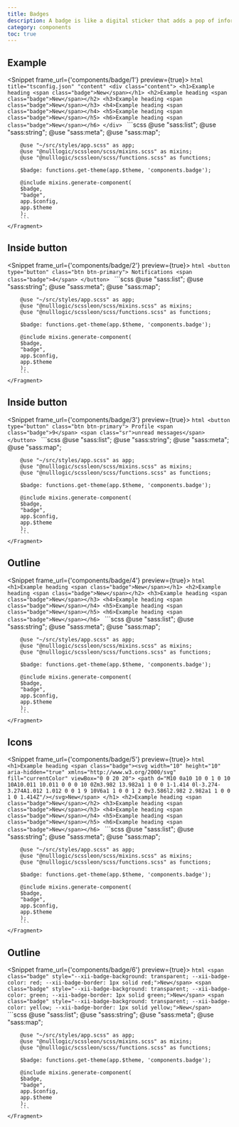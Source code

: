 ```yaml
---
title: Badges
description: A badge is like a digital sticker that adds a pop of information to your website. It's a tiny, yet mighty element that can display a variety of things, from a simple number to a status indicator. With a badge, you can easily highlight important details and make your website more engaging and informative.
category: components
toc: true
---
```


## Example
<Snippet frame_url={'components/badge/1'} preview={true}>
    <Fragment slot="html">
        ```html title="tsconfig.json" "content"
        <div class="content">
            <h1>Example heading <span class="badge">New</span></h1>
            <h2>Example heading <span class="badge">New</span></h2>
            <h3>Example heading <span class="badge">New</span></h3>
            <h4>Example heading <span class="badge">New</span></h4>
            <h5>Example heading <span class="badge">New</span></h5>
            <h6>Example heading <span class="badge">New</span></h6>
        </div>
        ```
    </Fragment>
    <Fragment slot="scss">
        ```scss
        @use "sass:list";
        @use "sass:string";
        @use "sass:meta";
        @use "sass:map";

        @use "~/src/styles/app.scss" as app;
        @use "@nulllogic/scssleon/scss/mixins.scss" as mixins;
        @use "@nulllogic/scssleon/scss/functions.scss" as functions;

        $badge: functions.get-theme(app.$theme, 'components.badge');

        @include mixins.generate-component(
        $badge,
        "badge",
        app.$config,
        app.$theme
        );
        ```
    </Fragment>
</Snippet>

## Inside button
<Snippet frame_url={'components/badge/2'} preview={true}>
    <Fragment slot="html">
        ```html
        <button type="button" class="btn btn-primary">
            Notifications <span class="badge">4</span>
        </button>
        ```
    </Fragment>
    <Fragment slot="scss">
        ```scss
        @use "sass:list";
        @use "sass:string";
        @use "sass:meta";
        @use "sass:map";

        @use "~/src/styles/app.scss" as app;
        @use "@nulllogic/scssleon/scss/mixins.scss" as mixins;
        @use "@nulllogic/scssleon/scss/functions.scss" as functions;

        $badge: functions.get-theme(app.$theme, 'components.badge');

        @include mixins.generate-component(
        $badge,
        "badge",
        app.$config,
        app.$theme
        );
        ```
    </Fragment>
</Snippet>

## Inside button
<Snippet frame_url={'components/badge/3'} preview={true}>
    <Fragment slot="html">
        ```html
        <button type="button" class="btn btn-primary">
            Profile <span class="badge">9</span>
            <span class="sr">unread messages</span>
        </button>
        ```
    </Fragment>
    <Fragment slot="scss">
        ```scss
        @use "sass:list";
        @use "sass:string";
        @use "sass:meta";
        @use "sass:map";

        @use "~/src/styles/app.scss" as app;
        @use "@nulllogic/scssleon/scss/mixins.scss" as mixins;
        @use "@nulllogic/scssleon/scss/functions.scss" as functions;

        $badge: functions.get-theme(app.$theme, 'components.badge');

        @include mixins.generate-component(
        $badge,
        "badge",
        app.$config,
        app.$theme
        );
        ```
    </Fragment>
</Snippet>

## Outline
<Snippet frame_url={'components/badge/4'} preview={true}>
    <Fragment slot="html">
        ```html
        <h1>Example heading <span class="badge">New</span></h1>
        <h2>Example heading <span class="badge">New</span></h2>
        <h3>Example heading <span class="badge">New</span></h3>
        <h4>Example heading <span class="badge">New</span></h4>
        <h5>Example heading <span class="badge">New</span></h5>
        <h6>Example heading <span class="badge">New</span></h6>
        ```
    </Fragment>
    <Fragment slot="scss">
        ```scss
        @use "sass:list";
        @use "sass:string";
        @use "sass:meta";
        @use "sass:map";

        @use "~/src/styles/app.scss" as app;
        @use "@nulllogic/scssleon/scss/mixins.scss" as mixins;
        @use "@nulllogic/scssleon/scss/functions.scss" as functions;

        $badge: functions.get-theme(app.$theme, 'components.badge');

        @include mixins.generate-component(
        $badge,
        "badge",
        app.$config,
        app.$theme
        );
        ```
    </Fragment>
</Snippet>

## Icons
<Snippet frame_url={'components/badge/5'} preview={true}>
    <Fragment slot="html">
        ```html
        <h1>Example heading <span class="badge"><svg width="10" height="10" aria-hidden="true"
                                                     xmlns="http://www.w3.org/2000/svg" fill="currentColor"
                                                     viewBox="0 0 20 20">
                <path
                    d="M10 0a10 10 0 1 0 10 10A10.011 10.011 0 0 0 10 0Zm3.982 13.982a1 1 0 0 1-1.414 0l-3.274-3.274A1.012 1.012 0 0 1 9 10V6a1 1 0 0 1 2 0v3.586l2.982 2.982a1 1 0 0 1 0 1.414Z"/></svg>New</span>
        </h1>
        <h2>Example heading <span class="badge">New</span></h2>
        <h3>Example heading <span class="badge">New</span></h3>
        <h4>Example heading <span class="badge">New</span></h4>
        <h5>Example heading <span class="badge">New</span></h5>
        <h6>Example heading <span class="badge">New</span></h6>
        ```
    </Fragment>
    <Fragment slot="scss">
        ```scss
        @use "sass:list";
        @use "sass:string";
        @use "sass:meta";
        @use "sass:map";

        @use "~/src/styles/app.scss" as app;
        @use "@nulllogic/scssleon/scss/mixins.scss" as mixins;
        @use "@nulllogic/scssleon/scss/functions.scss" as functions;

        $badge: functions.get-theme(app.$theme, 'components.badge');

        @include mixins.generate-component(
        $badge,
        "badge",
        app.$config,
        app.$theme
        );
        ```
    </Fragment>
</Snippet>

## Outline
<Snippet frame_url={'components/badge/6'} preview={true}>
    <Fragment slot="html">
        ```html
        <span class="badge"
              style="--xii-badge-background: transparent; --xii-badge-color: red; --xii-badge-border: 1px solid red;">New</span>
        <span class="badge"
              style="--xii-badge-background: transparent; --xii-badge-color: green; --xii-badge-border: 1px solid green;">New</span>
        <span class="badge"
              style="--xii-badge-background: transparent; --xii-badge-color: yellow; --xii-badge-border: 1px solid yellow;">New</span>
        ```
    </Fragment>
    <Fragment slot="scss">
        ```scss
        @use "sass:list";
        @use "sass:string";
        @use "sass:meta";
        @use "sass:map";

        @use "~/src/styles/app.scss" as app;
        @use "@nulllogic/scssleon/scss/mixins.scss" as mixins;
        @use "@nulllogic/scssleon/scss/functions.scss" as functions;

        $badge: functions.get-theme(app.$theme, 'components.badge');

        @include mixins.generate-component(
        $badge,
        "badge",
        app.$config,
        app.$theme
        );
        ```
    </Fragment>
</Snippet>
